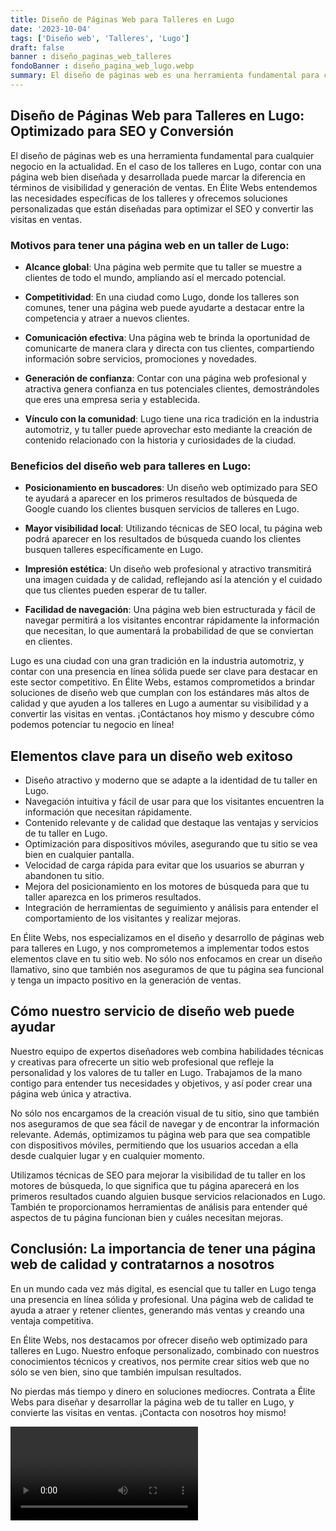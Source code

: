 ```yaml
---
title: Diseño de Páginas Web para Talleres en Lugo
date: '2023-10-04'
tags: ['Diseño web', 'Talleres', 'Lugo']
draft: false
banner : diseño_paginas_web_talleres
fondoBanner : diseño_pagina_web_lugo.webp
summary: El diseño de páginas web es una herramienta fundamental para cualquier negocio en la actualidad. En el caso de los talleres en Lugo, contar con una página web bien diseñada y desarrollada puede marcar la diferencia en términos de visibilidad y generación de ventas. En Élite Webs entendemos las necesidades específicas de los talleres y ofrecemos soluciones personalizadas que están diseñadas para optimizar el SEO y convertir las visitas en ventas.
---
```


## Diseño de Páginas Web para Talleres en Lugo: Optimizado para SEO y Conversión

El diseño de páginas web es una herramienta fundamental para cualquier negocio en la actualidad. En el caso de los talleres en Lugo, contar con una página web bien diseñada y desarrollada puede marcar la diferencia en términos de visibilidad y generación de ventas. En Élite Webs entendemos las necesidades específicas de los talleres y ofrecemos soluciones personalizadas que están diseñadas para optimizar el SEO y convertir las visitas en ventas.

### Motivos para tener una página web en un taller de Lugo:

- **Alcance global**: Una página web permite que tu taller se muestre a clientes de todo el mundo, ampliando así el mercado potencial.

- **Competitividad**: En una ciudad como Lugo, donde los talleres son comunes, tener una página web puede ayudarte a destacar entre la competencia y atraer a nuevos clientes.

- **Comunicación efectiva**: Una página web te brinda la oportunidad de comunicarte de manera clara y directa con tus clientes, compartiendo información sobre servicios, promociones y novedades.

- **Generación de confianza**: Contar con una página web profesional y atractiva genera confianza en tus potenciales clientes, demostrándoles que eres una empresa seria y establecida.

- **Vínculo con la comunidad**: Lugo tiene una rica tradición en la industria automotriz, y tu taller puede aprovechar esto mediante la creación de contenido relacionado con la historia y curiosidades de la ciudad.

### Beneficios del diseño web para talleres en Lugo:

- **Posicionamiento en buscadores**: Un diseño web optimizado para SEO te ayudará a aparecer en los primeros resultados de búsqueda de Google cuando los clientes busquen servicios de talleres en Lugo.

- **Mayor visibilidad local**: Utilizando técnicas de SEO local, tu página web podrá aparecer en los resultados de búsqueda cuando los clientes busquen talleres específicamente en Lugo.

- **Impresión estética**: Un diseño web profesional y atractivo transmitirá una imagen cuidada y de calidad, reflejando así la atención y el cuidado que tus clientes pueden esperar de tu taller.

- **Facilidad de navegación**: Una página web bien estructurada y fácil de navegar permitirá a los visitantes encontrar rápidamente la información que necesitan, lo que aumentará la probabilidad de que se conviertan en clientes.

Lugo es una ciudad con una gran tradición en la industria automotriz, y contar con una presencia en línea sólida puede ser clave para destacar en este sector competitivo. En Élite Webs, estamos comprometidos a brindar soluciones de diseño web que cumplan con los estándares más altos de calidad y que ayuden a los talleres en Lugo a aumentar su visibilidad y a convertir las visitas en ventas. ¡Contáctanos hoy mismo y descubre cómo podemos potenciar tu negocio en línea!

<GifSeo />

<Cta />

## Elementos clave para un diseño web exitoso

- Diseño atractivo y moderno que se adapte a la identidad de tu taller en Lugo.
- Navegación intuitiva y fácil de usar para que los visitantes encuentren la información que necesitan rápidamente.
- Contenido relevante y de calidad que destaque las ventajas y servicios de tu taller en Lugo.
- Optimización para dispositivos móviles, asegurando que tu sitio se vea bien en cualquier pantalla.
- Velocidad de carga rápida para evitar que los usuarios se aburran y abandonen tu sitio.
- Mejora del posicionamiento en los motores de búsqueda para que tu taller aparezca en los primeros resultados.
- Integración de herramientas de seguimiento y análisis para entender el comportamiento de los visitantes y realizar mejoras.

En Élite Webs, nos especializamos en el diseño y desarrollo de páginas web para talleres en Lugo, y nos comprometemos a implementar todos estos elementos clave en tu sitio web. No sólo nos enfocamos en crear un diseño llamativo, sino que también nos aseguramos de que tu página sea funcional y tenga un impacto positivo en la generación de ventas.

## Cómo nuestro servicio de diseño web puede ayudar

Nuestro equipo de expertos diseñadores web combina habilidades técnicas y creativas para ofrecerte un sitio web profesional que refleje la personalidad y los valores de tu taller en Lugo. Trabajamos de la mano contigo para entender tus necesidades y objetivos, y así poder crear una página web única y atractiva.

No sólo nos encargamos de la creación visual de tu sitio, sino que también nos aseguramos de que sea fácil de navegar y de encontrar la información relevante. Además, optimizamos tu página web para que sea compatible con dispositivos móviles, permitiendo que los usuarios accedan a ella desde cualquier lugar y en cualquier momento.

Utilizamos técnicas de SEO para mejorar la visibilidad de tu taller en los motores de búsqueda, lo que significa que tu página aparecerá en los primeros resultados cuando alguien busque servicios relacionados en Lugo. También te proporcionamos herramientas de análisis para entender qué aspectos de tu página funcionan bien y cuáles necesitan mejoras.

## Conclusión: La importancia de tener una página web de calidad y contratarnos a nosotros

En un mundo cada vez más digital, es esencial que tu taller en Lugo tenga una presencia en línea sólida y profesional. Una página web de calidad te ayuda a atraer y retener clientes, generando más ventas y creando una ventaja competitiva.

En Élite Webs, nos destacamos por ofrecer diseño web optimizado para talleres en Lugo. Nuestro enfoque personalizado, combinado con nuestros conocimientos técnicos y creativos, nos permite crear sitios web que no sólo se ven bien, sino que también impulsan resultados.

No pierdas más tiempo y dinero en soluciones mediocres. Contrata a Élite Webs para diseñar y desarrollar la página web de tu taller en Lugo, y convierte las visitas en ventas. ¡Contacta con nosotros hoy mismo!

<Video />

<CtaBot job='Talleres' city='Lugo'/>

<Gmaps query='Lugo+españa+maps' />